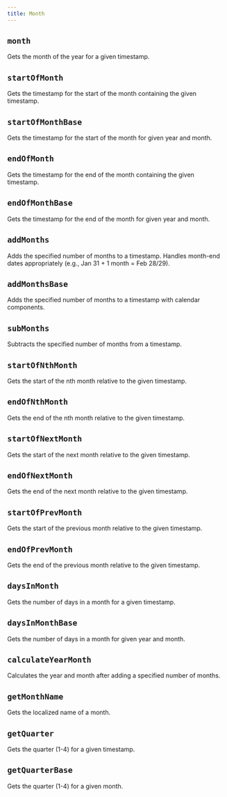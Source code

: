 ```yaml
---
title: Month
---
```


## `month`

Gets the month of the year for a given timestamp.

<CodeExample file="reference/month/month.ts" title="month" />

## `startOfMonth`

Gets the timestamp for the start of the month containing the given timestamp.

<CodeExample file="reference/month/startOfMonth.ts" title="startOfMonth" />

## `startOfMonthBase`

Gets the timestamp for the start of the month for given year and month.

<CodeExample file="reference/month/startOfMonthBase.ts" title="startOfMonthBase" />

## `endOfMonth`

Gets the timestamp for the end of the month containing the given timestamp.

<CodeExample file="reference/month/endOfMonth.ts" title="endOfMonth" />

## `endOfMonthBase`

Gets the timestamp for the end of the month for given year and month.

<CodeExample file="reference/month/endOfMonthBase.ts" title="endOfMonthBase" />

## `addMonths`

Adds the specified number of months to a timestamp.
Handles month-end dates appropriately (e.g., Jan 31 + 1 month = Feb 28/29).

<CodeExample file="reference/month/addMonths.ts" title="addMonths" />

## `addMonthsBase`

Adds the specified number of months to a timestamp with calendar components.

<CodeExample file="reference/month/addMonthsBase.ts" title="addMonthsBase" />

## `subMonths`

Subtracts the specified number of months from a timestamp.

<CodeExample file="reference/month/subMonths.ts" title="subMonths" />

## `startOfNthMonth`

Gets the start of the nth month relative to the given timestamp.

<CodeExample file="reference/month/startOfNthMonth.ts" title="startOfNthMonth" />

## `endOfNthMonth`

Gets the end of the nth month relative to the given timestamp.

<CodeExample file="reference/month/endOfNthMonth.ts" title="endOfNthMonth" />

## `startOfNextMonth`

Gets the start of the next month relative to the given timestamp.

<CodeExample file="reference/month/startOfNextMonth.ts" title="startOfNextMonth" />

## `endOfNextMonth`

Gets the end of the next month relative to the given timestamp.

<CodeExample file="reference/month/endOfNextMonth.ts" title="endOfNextMonth" />

## `startOfPrevMonth`

Gets the start of the previous month relative to the given timestamp.

<CodeExample file="reference/month/startOfPrevMonth.ts" title="startOfPrevMonth" />

## `endOfPrevMonth`

Gets the end of the previous month relative to the given timestamp.

<CodeExample file="reference/month/endOfPrevMonth.ts" title="endOfPrevMonth" />

## `daysInMonth`

Gets the number of days in a month for a given timestamp.

<CodeExample file="reference/month/daysInMonth.ts" title="daysInMonth" />

## `daysInMonthBase`

Gets the number of days in a month for given year and month.

<CodeExample file="reference/month/daysInMonthBase.ts" title="daysInMonthBase" />

## `calculateYearMonth`

Calculates the year and month after adding a specified number of months.

<CodeExample file="reference/month/calculateYearMonth.ts" title="calculateYearMonth" />

## `getMonthName`

Gets the localized name of a month.

<CodeExample file="reference/month/getMonthName.ts" title="getMonthName" />

## `getQuarter`

Gets the quarter (1-4) for a given timestamp.

<CodeExample file="reference/month/getQuarter.ts" title="getQuarter" />

## `getQuarterBase`

Gets the quarter (1-4) for a given month.

<CodeExample file="reference/month/getQuarterBase.ts" title="getQuarterBase" />

